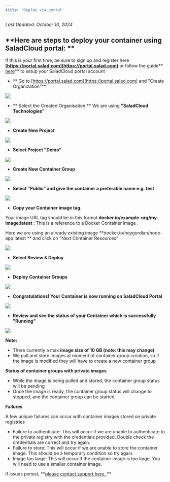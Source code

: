 ```yaml
---
title: 'Deploy via portal'
---
```


_Last Updated: October 10, 2024_

## **Here are steps to deploy your container using SaladCloud portal: **

If this is your first time, be sure to sign up and register here
**[https://portal.salad.com](https://portal.salad.com)** or follow the guide**
[here](/general/tutorials/account-setup)** to setup your SaladCloud portal account

- ** Go to [https://portal.salad.com](https://portal.salad.com) and "Create Organization"**

![](https://files.readme.io/0dec642-KbLJL6xfYl.png)

- ** Select the Created Organisation.** We are using **"SaladCloud Technologies"**

![](https://files.readme.io/dcb0f16-rqCWWc9eMV.png)

- **Create New Project**

![](https://files.readme.io/8e6b337-ZcmAxga60F.png)

- **Select Project "Demo"**

![](https://files.readme.io/d02a76c-NvIAZpTgp4.png)

- **Create New Container Group**

![](https://files.readme.io/1640c95-iFLWVSvdZn.png)

- **Select "Public" and give the container a preferable name e.g. test**

![](https://files.readme.io/058ba22-5OnTZ7yaCi.png)

- **Copy your Container image tag.**

Your image URL tag should be in this format **docker.io/example-org/my-image:latest** : This is a reference to a Docker
Container image .

Here we are using an already existing image **docker.io/heygordian/node-app:latest ** and click on "Next Container
Resources"

![](https://files.readme.io/d876461-hMC7YOW3Pd.png)

- **Select Review & Deploy**

![](https://files.readme.io/5b9c1a6-FuXuykEx3o.png)

- **Deploy Container Groups**

![](https://files.readme.io/66c2ec7-AbHXzGKihs.png)

- **Congratulations! Your Container is now running on SaladCloud Portal**

![](https://files.readme.io/8d8ccfc-u7h6J7yTel.png)

- **Review and see the status of your Container which is successfully "Running"**

![](https://files.readme.io/6e08ac7-6boPTdQwZP.png)

**Note:**

- There currently a max **image size of 10 GB (note: this may change)**
- We pull and store images at moment of container group creation, so if the image is modified they will have to create a
  new container group

**Status of container groups with private images**

- While the image is being pulled and stored, the container group status will be pending
- Once the image is ready, the container group status will change to stopped, and the container group can be started.

**Failures**

A few unique failures can occur with container images stored on private registries

- Failure to authenticate: This will occur if we are unable to authenticate to the private registry with the credentials
  provided. Double check the credentials are correct and try again.
- Failure to store: This will occur if we are unable to store the container image. This should be a temporary condition
  so try again.
- Image too large: This will occur if the container image is too large. You will need to use a smaller container image.

If issues persist, **[please contact support here. ](mailto:cloud@salad.com) **
